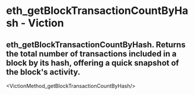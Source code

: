 # eth_getBlockTransactionCountByHash - Viction

## eth_getBlockTransactionCountByHash. Returns the total number of transactions included in a block by its hash, offering a quick snapshot of the block's activity.


<VictionMethod_getBlockTransactionCountByHash/>
